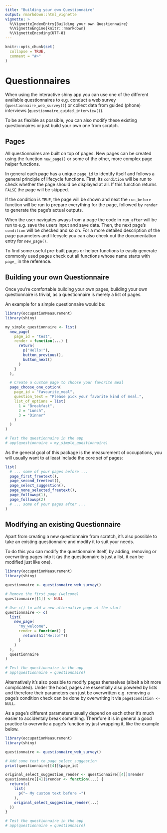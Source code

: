 ```yaml
---
title: "Building your own Questionnaire"
output: rmarkdown::html_vignette
vignette: >
  %\VignetteIndexEntry{Building your own Questionnaire}
  %\VignetteEngine{knitr::rmarkdown}
  %\VignetteEncoding{UTF-8}
---
```


```r
knitr::opts_chunk$set(
  collapse = TRUE,
  comment = "#>"
)
```

# Questionnaires

When using the interactive shiny app you can use one of the different available questionnaires to e.g. conduct a web survey (`questionnaire_web_survey()`) or collect data from guided (phone) interviews (`questionnaire_guided_interview()`).

To be as flexible as possible, you can also modify these existing questionnaires or just build your own one from scratch.

## Pages

All questionnaires are built on top of pages. New pages can be created using the function `new_page()` or some of the other, more complex page helper functions.

In general each page has a unique `page_id` to identify itself and follows a general principle of lifecycle functions. First, its `condition` will be run to check whether the page should be displayed at all. If this function returns `FALSE` the page will be skipped.

If the condition is `TRUE`, the page will be shown and next the `run_before` function will be run to prepare everything for the page, followed by `render` to generate the page's actual outputs.

When the user navigates aways from a page the code in `run_after` will be run to e.g. save the users input and save data. Then, the next page's `condition` will be checked and so on. For a more detailed description of the page parameters and lifecycle you can also check out the documentation entry for `new_page()`.

To find some useful pre-built pages or helper functions to easily generate commonly used pages check out all functions whose name starts with `page_` in the reference.

## Building your own Questionnaire

Once you're comfortable building your own pages, building your own questionnaire is trivial, as a questionnaire is merely a list of pages.

An example for a simple questionnaire would be:

```r
library(occupationMeasurement)
library(shiny)

my_simple_questionnaire <- list(
  new_page(
    page_id = "test",
    render = function(...) {
      return(
        p("Hello!"),
        button_previous(),
        button_next()
      )
    }
  ),

  # Create a custom page to choose your favorite meal
  page_choose_one_option(
    page_id = "favourite_meal",
    question_text = "Please pick your favorite kind of meal.",
    list_of_options = list(
      1 = "Breakfast",
      2 = "Lunch",
      3 = "Dinner"
    )
  )
)

# Test the questionnaire in the app
# app(questionnaire = my_simple_questionnaire)
```

As the general goal of this package is the measurement of occupations, you will usually want to at least include the core set of pages:

```r
list(
  # ... some of your pages before ...
  page_first_freetext(),
  page_second_freetext(),
  page_select_suggestion(),
  page_none_selected_freetext(),
  page_followup(1),
  page_followup(2)
  # ... some of your pages after ...
)
```

## Modifying an existing Questionnaire

Apart from creating a new questionnaire from scratch, it's also possible to take an existing questionnaire and modify it to suit your needs.

To do this you can modify the questionnaire itself, by adding, removing or overwriting pages into it (as the questionnaire is just a list, it can be modified just like one).

```r
library(occupationMeasurement)
library(shiny)

questionnaire <- questionnaire_web_survey()

# Remove the first page (welcome)
questionnaire[[1]] <- NULL

# Use c() to add a new alternative page at the start
questionnaire <- c(
  list(
    new_page(
      "my_welcome",
      render = function() {
        return(h1("Hello!"))
      }
    )
  ),
  questionnaire
)

# Test the questionnaire in the app
# app(questionnaire = questionnaire)
```

Alternatively it's also possible to modify pages themselves (albeit a bit more complicated). Under the hood, pages are essentially also powered by lists and therefore their parameters can just be overwritten e.g. removing a page's condition check can be done by overwriting it via `page$condition <- NULL`.

As a page's different parameters usually depend on each other it's much easier to accidentaly break something. Therefore it is in general a good practice to overwrite a page's function by just wrapping it, like the example below.

```r
library(occupationMeasurement)
library(shiny)

questionnaire <- questionnaire_web_survey()

# Add some text to page_select_suggestion
print(questionnaire[[4]]$page_id)

original_select_suggestion_render <- questionnaire[[4]]$render
questionnaire[[4]]$render <- function(...) {
  return(c(
    list(
      p("~ My custom text before ~")
    ),
    original_select_suggestion_render(...)
  ))
}

# Test the questionnaire in the app
# app(questionnaire = questionnaire)
```

